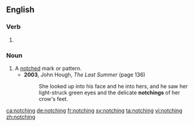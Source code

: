 ==English==

===Verb===
{{head|en|present participle}}

# {{present participle of|notch|lang=en}}

===Noun===
{{en-noun}}

# A [[notch]]ed mark or pattern.
#* '''2003''', John Hough, ''The Last Summer'' (page 136)
#*: She looked up into his face and he into hers, and he saw her light-struck green eyes and the delicate '''notchings''' of her crow's feet.

[[ca:notching]]
[[de:notching]]
[[fr:notching]]
[[sv:notching]]
[[ta:notching]]
[[vi:notching]]
[[zh:notching]]